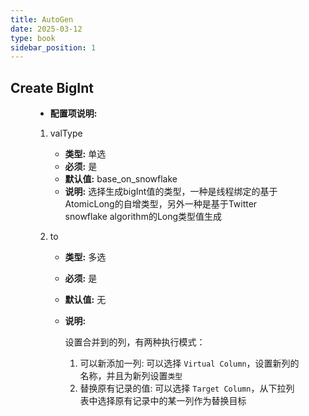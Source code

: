 ```yaml
---
title: AutoGen
date: 2025-03-12
type: book
sidebar_position: 1
---
```



## Create BigInt

<Figure img={require('./AutoGenerateBigIntIDUDF.png')}/>

* **配置项说明:** 

<PluginFields>

1. valType

	* **类型:** 单选
	* **必须:** 是
	* **默认值:** base_on_snowflake
	* **说明:** 		选择生成bigInt值的类型，一种是线程绑定的基于AtomicLong的自增类型，另外一种是基于Twitter snowflake algorithm的Long类型值生成

2. to

	* **类型:** 多选
	* **必须:** 是
	* **默认值:** 无
	* **说明:** 

		设置合并到的列，有两种执行模式：
		1. 可以新添加一列: 可以选择 `Virtual Column`，设置新列的名称，并且为新列设置`类型`
		2. 替换原有记录的值: 可以选择 `Target Column`，从下拉列表中选择原有记录中的某一列作为替换目标


</PluginFields>



